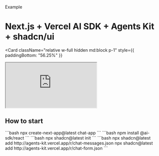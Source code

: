 <Label>Example</Label>

# Next.js + Vercel AI SDK + Agents Kit + shadcn/ui

<Card
  className="relative w-full hidden md:block p-1"
  style={{ paddingBottom: "56.25%" }}
>
  <iframe
    src="https://stackblitz.com/edit/stackblitz-starters-qjm3f3ed?embed=1&file=app%2Fpage.tsx&hideExplorer=1&hideNavigation=1"
    className="absolute top-0 left-0 w-full h-full"
    allowFullScreen
  ></iframe>
</Card>

## How to start

<Steps>
  <Step title="Initialize Next.js Project">
    ```bash
    npx create-next-app@latest chat-app
    ```
  </Step>
  <Step title="Install Vercel AI SDK">
    ```bash
    npm install @ai-sdk/react
    ```
  </Step>
  <Step title="Install shadcn/ui">
    ```bash
    npx shadcn@latest init
    ```
  </Step>
  <Step title="Install Agents Kit">
    ```bash
    npx shadcn@latest add http://agents-kit.vercel.app/r/chat-messages.json
    npx shadcn@latest add http://agents-kit.vercel.app/r/chat-form.json
    ```
  </Step>
</Steps>